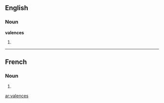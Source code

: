 ==English==

===Noun===
'''valences'''

# {{plural of|valence}}

{{anagrams:en/aceelnsv}}
----

==French==

===Noun===
{{infl|fr|plural}} {{f|p}}

# {{plural of|valence|lang=French}}

[[ar:valences]]